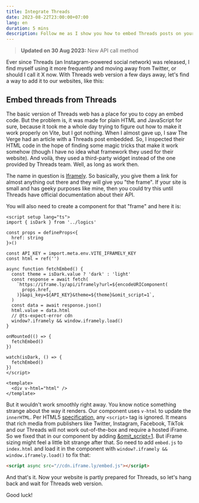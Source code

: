 ```yaml
---
title: Integrate Threads
date: 2023-08-22T23:00:00+07:00
lang: en
duration: 5 mins
description: Follow me as I show you how to embed Threads posts on your website using Iframely, a third-party widget that supports rich media. See how you can create a Vue component and use HTML and JavaScript to display Threads posts.
---
```


> **Updated on 30 Aug 2023:** New API call method

<Iframely client:only="vue" href="https://www.threads.net/@threads/post/CwQEkZfgBH0" />

Ever since Threads (an Instagram-powered social network) was released, I find myself using it more frequently and moving away from Twitter, or should I call it X now. With Threads web version a few days away, let's find a way to add it to our websites, like this:

## Embed threads from Threads

The basic version of Threads web has a place for you to copy an embed code. But the problem is, it was made for plain HTML and JavaScript for sure, because it took me a whole day trying to figure out how to make it work properly on Vite, but I got nothing. When I almost gave up, I saw The Verge had an article with a Threads post embedded. So, I inspected their HTML code in the hope of finding some magic tricks that make it work somehow (though I have no idea what framework they used for their website). And voilà, they used a third-party widget instead of the one provided by Threads team. Well, as long as work then.

The name in question is [Iframely](https://iframely.com). So basically, you give them a link for almost anything out there and they will give you "the frame". If your site is small and has geeky purposes like mine, then you could try this until Threads have official documentation about their API.

You will also need to create a component for that "frame" and here it is:

```vue
<script setup lang="ts">
import { isDark } from '../logics'

const props = defineProps<{
  href: string
}>()

const API_KEY = import.meta.env.VITE_IFRAMELY_KEY
const html = ref('')

async function fetchEmbed() {
  const theme = isDark.value ? 'dark' : 'light'
  const response = await fetch(
    `https://iframe.ly/api/iframely?url=${encodeURIComponent(
      props.href,
    )}&api_key=${API_KEY}&theme=${theme}&omit_script=1`,
  )
  const data = await response.json()
  html.value = data.html
  // @ts-expect-error cdn
  window?.iframely && window.iframely.load()
}

onMounted(() => {
  fetchEmbed()
})

watch(isDark, () => {
  fetchEmbed()
})
</script>

<template>
  <div v-html="html" />
</template>
```

But it wouldn't work smoothly right away. You know notice something strange about the way it renders. Our component uses `v-html` to update the `innerHTML`. Per HTML5 [specification](https://developer.mozilla.org/en-US/docs/Web/API/Element/innerHTML), any `<script>` tag is ignored. It means that rich media from publishers like Twitter, Instagram, Facebook, TikTok and our Threads will not work out-of-the-box and require a hosted iFrame. So we fixed that in our component by adding [&omit_script=1](https://iframely.com/docs/omit-script). But iFrame sizing might feel a little bit strange after that. So need to add `embed.js` to `index.html` and load it in the component with `window?.iframely && window.iframely.load()` to fix that:

```html
<script async src="//cdn.iframe.ly/embed.js"></script>
```

And that's it. Now your website is partly prepared for Threads, so let's hang back and wait for Threads web version.

<Iframely client:only="vue" href="https://www.threads.net/@vinh.phm/post/CwNHs0Nv66-" />

Good luck!
